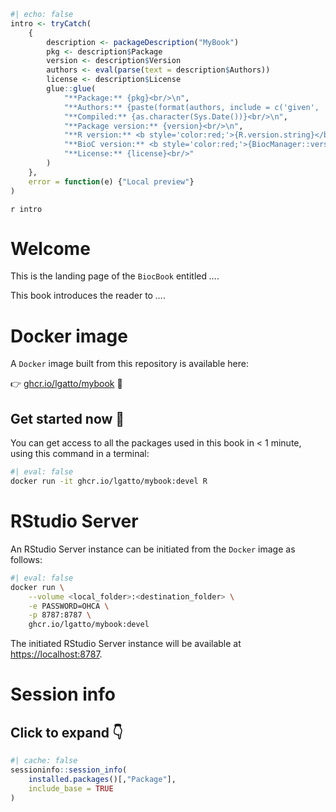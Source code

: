 ```r
#| echo: false
intro <- tryCatch(
    {
        description <- packageDescription("MyBook")
        pkg <- description$Package
        version <- description$Version
        authors <- eval(parse(text = description$Authors))
        license <- description$License
        glue::glue(
            "**Package:** {pkg}<br/>\n", 
            "**Authors:** {paste(format(authors, include = c('given', 'family', 'role')), collapse = ', ')}<br/>\n", 
            "**Compiled:** {as.character(Sys.Date())}<br/>\n", 
            "**Package version:** {version}<br/>\n", 
            "**R version:** <b style='color:red;'>{R.version.string}</b><br/>\n", 
            "**BioC version:** <b style='color:red;'>{BiocManager::version()}</b><br/>\n", 
            "**License:** {license}<br/>"
        )
    }, 
    error = function(e) {"Local preview"}
)
```

`r intro`

# Welcome {-}

This is the landing page of the `BiocBook` entitled *...*.  

This book introduces the reader to *...*.  

# Docker image {-}

A `Docker` image built from this repository is available here: 

👉 [ghcr.io/lgatto/mybook](https://ghcr.io/lgatto/mybook) 🐳

::: {.callout-tip icon='true'}
## Get started now 🎉

You can get access to all the packages used in this book in < 1 minute, 
using this command in a terminal: 

```sh
#| eval: false
docker run -it ghcr.io/lgatto/mybook:devel R
```

:::

# RStudio Server {-}

An RStudio Server instance can be initiated from the `Docker` image as follows: 

```sh
#| eval: false
docker run \
    --volume <local_folder>:<destination_folder> \
    -e PASSWORD=OHCA \
    -p 8787:8787 \
    ghcr.io/lgatto/mybook:devel
```

The initiated RStudio Server instance will be available at 
[https://localhost:8787](https://localhost:8787).

<!-- 
# System dependencies and conda 

A pre-configured `micromamba` environment called `BiocBook` is available 
once the Docker image is loaded. It provides all the softwares listed in 
`requirements.yml`. 

```sh
#| eval: false
docker run -it ghcr.io/lgatto/mybook:devel bash
micromamba activate BiocBook
``` 
-->

# Session info {-}

::: {.callout-note collapse="true"}

## Click to expand 👇

```r
#| cache: false
sessioninfo::session_info(
    installed.packages()[,"Package"], 
    include_base = TRUE
)
```

:::
